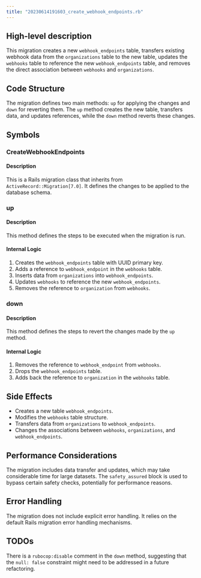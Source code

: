 ```yaml
---
title: "20230614191603_create_webhook_endpoints.rb"
---
```


## High-level description
This migration creates a new `webhook_endpoints` table, transfers existing webhook data from the `organizations` table to the new table, updates the `webhooks` table to reference the new `webhook_endpoints` table, and removes the direct association between `webhooks` and `organizations`.

## Code Structure
The migration defines two main methods: `up` for applying the changes and `down` for reverting them. The `up` method creates the new table, transfers data, and updates references, while the `down` method reverts these changes.

## Symbols

### CreateWebhookEndpoints
#### Description
This is a Rails migration class that inherits from `ActiveRecord::Migration[7.0]`. It defines the changes to be applied to the database schema.

### up
#### Description
This method defines the steps to be executed when the migration is run.

#### Internal Logic
1. Creates the `webhook_endpoints` table with UUID primary key.
2. Adds a reference to `webhook_endpoint` in the `webhooks` table.
3. Inserts data from `organizations` into `webhook_endpoints`.
4. Updates `webhooks` to reference the new `webhook_endpoints`.
5. Removes the reference to `organization` from `webhooks`.

### down
#### Description
This method defines the steps to revert the changes made by the `up` method.

#### Internal Logic
1. Removes the reference to `webhook_endpoint` from `webhooks`.
2. Drops the `webhook_endpoints` table.
3. Adds back the reference to `organization` in the `webhooks` table.

## Side Effects
- Creates a new table `webhook_endpoints`.
- Modifies the `webhooks` table structure.
- Transfers data from `organizations` to `webhook_endpoints`.
- Changes the associations between `webhooks`, `organizations`, and `webhook_endpoints`.

## Performance Considerations
The migration includes data transfer and updates, which may take considerable time for large datasets. The `safety_assured` block is used to bypass certain safety checks, potentially for performance reasons.

## Error Handling
The migration does not include explicit error handling. It relies on the default Rails migration error handling mechanisms.

## TODOs
There is a `rubocop:disable` comment in the `down` method, suggesting that the `null: false` constraint might need to be addressed in a future refactoring.